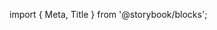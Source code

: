 ﻿import { Meta, Title } from '@storybook/blocks';

<Meta of={ListItemSliderStories} />

<Title />

A ListItem component with slider functionality

## Source

https://github.com/rdkcentral/Lightning-UI-Components/blob/develop/packages/%40lightningjs/ui-components/src/components/ListItem/ListItemSlider.js

## Usage

The `ListItemSlider` can display a `title` and `value`

```js
import { ListItemSlider } from '@lightningjs/ui-components';

class Basic extends lng.Component {
  static _template() {
    return {
      ListItemSlider: {
        type: ListItemSlider,
        title: 'List Item',
        value: 50
      }
    };
  }
}
```

## API

### Properties

| name   | type   | required | default   | description                                                                                                |
| ------ | ------ | -------- | --------- | ---------------------------------------------------------------------------------------------------------- |
| slider | object | false    | undefined | object containing all properties supported in the [Slider component](?path=/docs/components-slider--basic) |
| value  | string | false    | undefined | current value of slider                                                                                    |

### Style Properties

| name           | type   | description                      |
| -------------- | ------ | -------------------------------- |
| paddingY       | number | space above and below the slider |
| sliderStyles   | object | overwrite any styles in slider   |
| valueTextStyle | object | text style to apply to the value |
